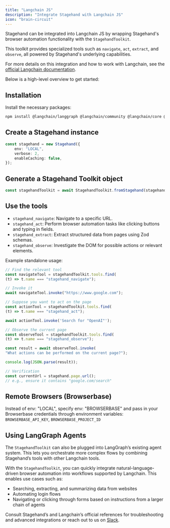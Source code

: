 ```yaml
---
title: "Langchain JS"
description: "Integrate Stagehand with Langchain JS"
icon: "brain-circuit"
---
```


Stagehand can be integrated into Langchain JS by wrapping Stagehand's browser automation functionality with the `StagehandToolkit`.

This toolkit provides specialized tools such as `navigate`, `act`, `extract`, and `observe`, all powered by Stagehand's underlying capabilities.

For more details on this integration and how to work with Langchain, see the [official Langchain documentation](https://js.langchain.com/docs/integrations/tools/stagehand/).

Below is a high-level overview to get started:

## Installation

Install the necessary packages:

```bash
npm install @langchain/langgraph @langchain/community @langchain/core @browserbasehq/stagehand
```

## Create a Stagehand instance

```typescript
const stagehand = new Stagehand({
	env: "LOCAL",
	verbose: 2,
	enableCaching: false,
});
```

## Generate a Stagehand Toolkit object

```typescript
const stagehandToolkit = await StagehandToolkit.fromStagehand(stagehand);
```

## Use the tools

- `stagehand_navigate`: Navigate to a specific URL.
- `stagehand_act`: Perform browser automation tasks like clicking buttons and typing in fields.
- `stagehand_extract`: Extract structured data from pages using Zod schemas.
- `stagehand_observe`: Investigate the DOM for possible actions or relevant elements.

Example standalone usage:

```typescript
// Find the relevant tool
const navigateTool = stagehandToolkit.tools.find(
(t) => t.name === "stagehand_navigate");

// Invoke it
await navigateTool.invoke("https://www.google.com");

// Suppose you want to act on the page
const actionTool = stagehandToolkit.tools.find(
(t) => t.name === "stagehand_act");

await actionTool.invoke('Search for "OpenAI"');

// Observe the current page
const observeTool = stagehandToolkit.tools.find(
(t) => t.name === "stagehand_observe");

const result = await observeTool.invoke(
"What actions can be performed on the current page?");

console.log(JSON.parse(result));

// Verification
const currentUrl = stagehand.page.url();
// e.g., ensure it contains "google.com/search"
```

## Remote Browsers (Browserbase)

Instead of env: "LOCAL", specify env: "BROWSERBASE" and pass in your Browserbase credentials through environment variables:
`BROWSERBASE_API_KEY`, `BROWSERBASE_PROJECT_ID`

## Using LangGraph Agents

The `StagehandToolkit` can also be plugged into LangGraph’s existing agent system. This lets you orchestrate more complex flows by combining Stagehand’s tools with other Langchain tools.

With the `StagehandToolkit`, you can quickly integrate natural-language-driven browser automation into workflows supported by Langchain. This enables use cases such as:

- Searching, extracting, and summarizing data from websites
- Automating login flows
- Navigating or clicking through forms based on instructions from a larger chain of agents

Consult Stagehand’s and Langchain’s official references for troubleshooting and advanced integrations or reach out to us on [Slack](https://stagehand.dev/slack).